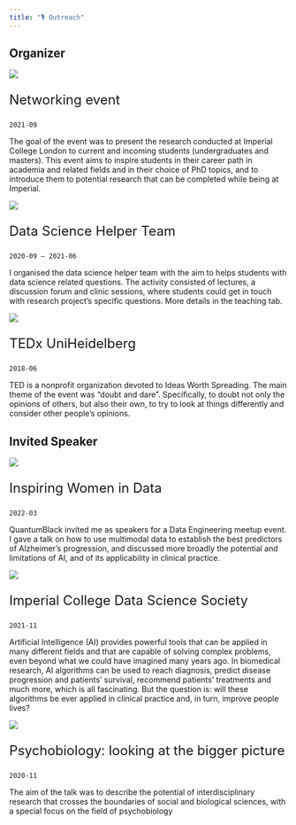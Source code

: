 ```yaml
---
title: "🎙 Outreach"
---
```


## Organizer

::: {.grid}

::: {.g-col-12 .g-col-md-5}
[![](https://img.evbuc.com/https%3A%2F%2Fcdn.evbuc.com%2Fimages%2F147494634%2F169300409815%2F1%2Foriginal.20210911-175847?w=940&auto=format%2Ccompress&q=75&sharp=10&rect=0%2C0%2C6912%2C3456&s=0a4e2fb1eba694effe3f91264ca819ad)](https://www.eventbrite.co.uk/e/networking-event-tickets-169755464163)
:::
::: {.g-col-12 .g-col-md-7}
<p style="font-size:1.5rem"> Networking event </p>

`2021-09`

The goal of the event was to present the research conducted at Imperial College London to current and incoming students (undergraduates and masters). This event aims to inspire students in their career path in academia and related fields and in their choice of PhD topics, and to introduce them to potential research that can be completed while being at Imperial. 
:::

::: {.g-col-12 .g-col-md-5}
[![](/assets/pictures/DS_helper_logo_H_mini.png)](https://github.com/valegiunchiglia/DS_sessions/)
:::
::: {.g-col-12 .g-col-md-7}
<p style="font-size:1.5rem"> Data Science Helper Team </p>

`2020-09 – 2021-06`

I organised the data science helper team with the aim to helps students with data science related questions. The activity consisted of lectures, a discussion forum and clinic sessions, where students could get in touch with research project's specific questions. More details in the teaching tab.
:::

::: {.g-col-12 .g-col-md-5}
<!-- <div style="text-align:center">
<img src="http://www.tedxunihd.de/images/team/valle.png" width="50%">
</div> -->
[![](/assets/pictures/tedx-uni-heidelberg-logo.png)](http://www.tedxunihd.de/about.html)
:::
::: {.g-col-12 .g-col-md-7}
<p style="font-size:1.5rem"> TEDx UniHeidelberg </p>

`2018-06`

TED is a nonprofit organization devoted to Ideas Worth Spreading. The main theme of the event was "doubt and dare". Specifically, to doubt not only the opinions of others, but also their own, to try to look at things differently and consider other people’s opinions.
:::


:::

## Invited Speaker

::: {.grid}

::: {.g-col-12 .g-col-md-5}
[![](/assets/pictures/data-engineering-meetup.webp)](https://www.meetup.com/data-engineering-europe/events/283988630/)
:::
::: {.g-col-12 .g-col-md-7}
<p style="font-size:1.5rem"> Inspiring Women in Data </p>

`2022-03`

QuantumBlack invited me as speakers for a Data Engineering meetup event. I gave a talk on how to use multimodal data to establish the best predictors of Alzheimer’s progression, and discussed more broadly the potential and limitations of AI, and of its applicability in clinical practice.
:::

::: {.g-col-12 .g-col-md-5}
[![](/assets/pictures/icdss-spotlight.png)](https://imperialdatasoc.co.uk/ds-spotlight-valentina-giunchiglia/)
:::
::: {.g-col-12 .g-col-md-7}
<p style="font-size:1.5rem"> Imperial College Data Science Society </p>

`2021-11`

Artificial Intelligence (AI) provides powerful tools that can be applied in many different fields and that are capable of solving complex problems, even beyond what we could have imagined many years ago. In biomedical research, AI algorithms can be used to reach diagnosis, predict disease progression and patients’ survival, recommend patients’ treatments and much more, which is all fascinating. But the question is: will these algorithms be ever applied in clinical practice and, in turn, improve people lives?
:::


::: {.g-col-12 .g-col-md-5}
[![](https://www.imperial.ac.uk/ImageCropToolT4/imageTool/uploaded-images/artificial-intelligence_1606126074424_eventportrait2018_x1.webp)](https://www.imperial.ac.uk/events/126984/allison-gardner-keele-university-on-ai-ethics-and-machine-learning-bias-valentina-giunchiglia-imperial-college-on-psychobiology-looking-at-the-bigger-picture/)
:::
::: {.g-col-12 .g-col-md-7}
<p style="font-size:1.5rem"> Psychobiology: looking at the bigger picture </p>

`2020-11`

The aim of the talk was to describe the potential of interdisciplinary research that crosses the boundaries of social and biological sciences, with a special focus on the field of psychobiology
:::

:::
